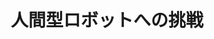 ﻿---
title: "人間型ロボットへの挑戦"
category: "工学院"
vol: 8
interviewee: "舟橋 宏明 "
url: ""
tags: []
pdf: "8-1.pdf"
career: ""
preface: "------------"
---
